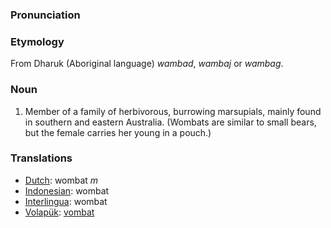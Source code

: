 ===Pronunciation===

===Etymology===
From Dharuk (Aboriginal language) ''wambad'', ''wambaj'' or ''wambag''.

===Noun===
#Member of a family of herbivorous, burrowing marsupials, mainly found in southern and eastern Australia. (Wombats are similar to small bears, but the female carries her young in a pouch.)

===Translations===
*[[Dutch]]: wombat ''m''
*[[Indonesian]]: wombat
*[[Interlingua]]: wombat
*[[Volapük]]: [[vombat]]